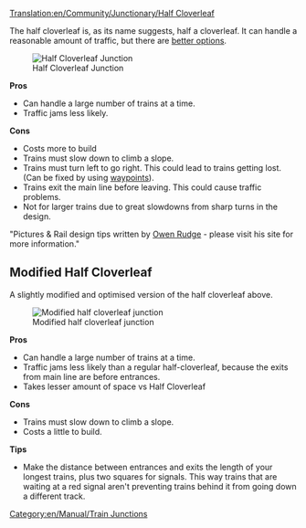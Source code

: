 [[Translation:en/Community/Junctionary/Half Cloverleaf]]
{{en/Community/Junctionary/Navigation}}

The half cloverleaf is, as its name suggests, half a cloverleaf. It can handle a reasonable amount of traffic, but there are [[en/Community/Junctionary/Ultimate 3-way junction|better options]].

[[File:en/Community/Junctionary/3way halfcloverleaf.png|center|frame|Half Cloverleaf Junction]]

'''Pros'''

*Can handle a large number of trains at a time.
*Traffic jams less likely.


'''Cons'''

*Costs more to build
*Trains must slow down to climb a slope.
*Trains must turn left to go right. This could lead to trains getting lost. (Can be fixed by using [[en/Manual/Waypoints|waypoints]]).
*Trains exit the main line before leaving. This could cause traffic problems.
*Not for larger trains due to great slowdowns from sharp turns in the design.


"Pictures & Rail design tips written by [http://www.owenrudge.net/TT/ Owen Rudge] - please visit his site for more information."

== Modified Half Cloverleaf ==

A slightly modified and optimised version of the half cloverleaf above.

[[File:en/Community/Junctionary/3way modhclover.png|center|frame|Modified half cloverleaf junction]]

'''Pros'''
*Can handle a large number of trains at a time.
*Traffic jams less likely than a regular half-cloverleaf, because the exits from main line are before entrances.
*Takes lesser amount of space vs Half Cloverleaf

'''Cons'''
*Trains must slow down to climb a slope.
*Costs a little to build.

'''Tips'''
*Make the distance between entrances and exits the length of your longest trains, plus two squares for signals. This way trains that are waiting at a red signal aren't preventing trains behind it from going down a different track.

[[Category:en/Manual/Train Junctions]]